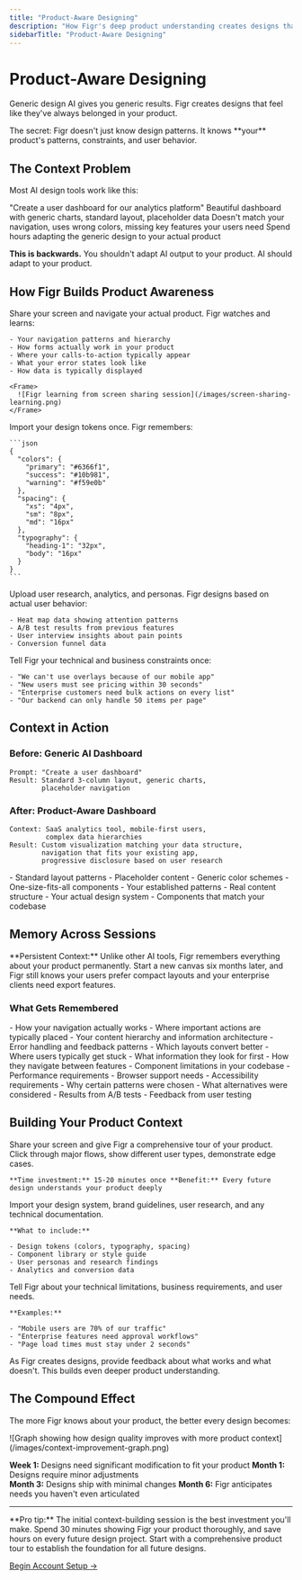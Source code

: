 ```yaml
---
title: "Product-Aware Designing"
description: "How Figr's deep product understanding creates designs that actually ship."
sidebarTitle: "Product-Aware Designing"
---
```


# Product-Aware Designing

Generic design AI gives you generic results. Figr creates designs that feel like they've always belonged in your product.

<success>
  The secret: Figr doesn't just know design patterns. It knows **your** product's patterns, constraints, and user behavior.
</success>

## The Context Problem

Most AI design tools work like this:

<Steps>
  <Step title="Describe Your Need">
    "Create a user dashboard for our analytics platform"
  </Step>
  <Step title="Generic Output">
    Beautiful dashboard with generic charts, standard layout, placeholder data
  </Step>
  <Step title="Reality Check">
    Doesn't match your navigation, uses wrong colors, missing key features your users need
  </Step>
  <Step title="Manual Rework">
    Spend hours adapting the generic design to your actual product
  </Step>
</Steps>

**This is backwards.** You shouldn't adapt AI output to your product. AI should adapt to your product.

## How Figr Builds Product Awareness

<Tabs>
  <Tab title="Screen Sharing">
    Share your screen and navigate your actual product. Figr watches and learns:

    - Your navigation patterns and hierarchy
    - How forms actually work in your product
    - Where your calls-to-action typically appear
    - What your error states look like
    - How data is typically displayed

    <Frame>
      ![Figr learning from screen sharing session](/images/screen-sharing-learning.png)
    </Frame>
  </Tab>
  <Tab title="Design System Upload">
    Import your design tokens once. Figr remembers:

    ```json
    {
      "colors": {
        "primary": "#6366f1",
        "success": "#10b981",
        "warning": "#f59e0b"
      },
      "spacing": {
        "xs": "4px",
        "sm": "8px", 
        "md": "16px"
      },
      "typography": {
        "heading-1": "32px",
        "body": "16px"
      }
    }
    ```
  </Tab>
  <Tab title="User Research Integration">
    Upload user research, analytics, and personas. Figr designs based on actual user behavior:

    - Heat map data showing attention patterns
    - A/B test results from previous features
    - User interview insights about pain points
    - Conversion funnel data
  </Tab>
  <Tab title="Constraint Learning">
    Tell Figr your technical and business constraints once:

    - "We can't use overlays because of our mobile app"
    - "New users must see pricing within 30 seconds"
    - "Enterprise customers need bulk actions on every list"
    - "Our backend can only handle 50 items per page"
  </Tab>
</Tabs>

## Context in Action

### Before: Generic AI Dashboard

```
Prompt: "Create a user dashboard"
Result: Standard 3-column layout, generic charts, 
        placeholder navigation
```

### After: Product-Aware Dashboard

```
Context: SaaS analytics tool, mobile-first users, 
         complex data hierarchies
Result: Custom visualization matching your data structure,
        navigation that fits your existing app,
        progressive disclosure based on user research
```

<CardGroup cols={2}>
  <Card title="Generic Design" icon="template">
    - Standard layout patterns
    - Placeholder content
    - Generic color schemes
    - One-size-fits-all components
  </Card>
  <Card title="Product-Aware Design" icon="target">
    - Your established patterns
    - Real content structure
    - Your actual design system
    - Components that match your codebase
  </Card>
</CardGroup>

## Memory Across Sessions

<info>
  **Persistent Context:** Unlike other AI tools, Figr remembers everything about your product permanently. Start a new canvas six months later, and Figr still knows your users prefer compact layouts and your enterprise clients need export features.
</info>

### What Gets Remembered

<AccordionGroup>
  <Accordion title="Product Patterns">
    - How your navigation actually works
    - Where important actions are typically placed
    - Your content hierarchy and information architecture
    - Error handling and feedback patterns
  </Accordion>
  <Accordion title="User Behavior">
    - Which layouts convert better
    - Where users typically get stuck
    - What information they look for first
    - How they navigate between features
  </Accordion>
  <Accordion title="Technical Constraints">
    - Component limitations in your codebase
    - Performance requirements
    - Browser support needs
    - Accessibility requirements
  </Accordion>
  <Accordion title="Design Decisions">
    - Why certain patterns were chosen
    - What alternatives were considered
    - Results from A/B tests
    - Feedback from user testing
  </Accordion>
</AccordionGroup>

## Building Your Product Context

<Steps>
  <Step title="Initial Product Tour">
    Share your screen and give Figr a comprehensive tour of your product. Click through major flows, show different user types, demonstrate edge cases.

    **Time investment:** 15-20 minutes once **Benefit:** Every future design understands your product deeply
  </Step>
  <Step title="Upload Core Assets">
    Import your design system, brand guidelines, user research, and any technical documentation.

    **What to include:**

    - Design tokens (colors, typography, spacing)
    - Component library or style guide
    - User personas and research findings
    - Analytics and conversion data
  </Step>
  <Step title="Define Constraints">
    Tell Figr about your technical limitations, business requirements, and user needs.

    **Examples:**

    - "Mobile users are 70% of our traffic"
    - "Enterprise features need approval workflows"
    - "Page load times must stay under 2 seconds"
  </Step>
  <Step title="Iterate and Refine">
    As Figr creates designs, provide feedback about what works and what doesn't. This builds even deeper product understanding.
  </Step>
</Steps>

## The Compound Effect

The more Figr knows about your product, the better every design becomes:

<Frame>
  ![Graph showing how design quality improves with more product context](/images/context-improvement-graph.png)
</Frame>

**Week 1:** Designs need significant modification to fit your product **Month 1:** Designs require minor adjustments\
**Month 3:** Designs ship with minimal changes **Month 6:** Figr anticipates needs you haven't even articulated

---

<tip>
  **Pro tip:** The initial context-building session is the best investment you'll make. Spend 30 minutes showing Figr your product thoroughly, and save hours on every future design project.
</tip>

<Card title="Ready to build your product context?" icon="brain">
  Start with a comprehensive product tour to establish the foundation for all future designs.

  [Begin Account Setup →](/getting-started/setup/creating-your-account)
</Card>
